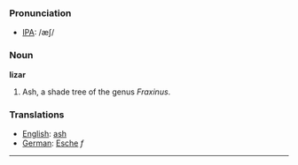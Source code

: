 === Pronunciation ===
*[[International Phonetic Alphabet|IPA]]: /æʃ/

=== Noun ===

'''lizar'''

#Ash, a shade tree of the genus ''Fraxinus''.

=== Translations ===
*[[English]]: [[ash]]
*[[German]]: [[Esche]] ''f''

----